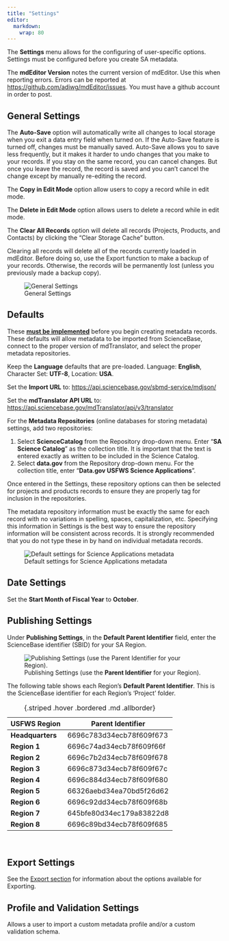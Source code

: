 ```yaml
---
title: "Settings"
editor: 
  markdown: 
    wrap: 80
---
```


The **Settings** menu allows for the configuring of user-specific options. 
Settings must be configured before you create SA metadata.

The **mdEditor Version** notes the current version of
mdEditor. Use this when reporting errors. Errors can be reported at
<https://github.com/adiwg/mdEditor/issues>. You must have a github account in
order to post.

## General Settings

The **Auto-Save** option will automatically write all changes to local storage 
when you exit a data entry field when turned on. If the Auto-Save
feature is turned off, changes must be manually saved. Auto-Save allows you to 
save less frequently, but it makes it harder to undo
changes that you make to your records. If you stay on the same record, you can
cancel changes. But once you leave the record, the record is saved and you can’t
cancel the change except by manually re-editing the record.

The **Copy in Edit Mode** option allow users to copy a record while in edit mode.

The **Delete in Edit Mode** option allows users to delete a record while in edit mode.

The **Clear All Records** option will delete all records (Projects, Products, 
and Contacts) by clicking the "Clear Storage Cache" button.

::: {.callout-warning}
Clearing all records will delete all of the records currently
loaded in mdEditor. Before doing so, use the Export function to make a backup of
your records. Otherwise, the records will be permanently lost (unless you
previously made a backup copy).
:::

![General Settings](../assets/settings_general_Settings.png)

## Defaults

These **<u>must be implemented</u>** before you begin creating metadata records. 
These defaults will allow metadata to be imported from ScienceBase, connect to 
the proper version of mdTranslator, and select the proper metadata repositories. 

Keep the **Language** defaults that are pre-loaded. Language: **English**, 
Character Set: **UTF-8**, Location: **USA**.

Set the **Import URL** to: <https://api.sciencebase.gov/sbmd-service/mdjson/>

Set the **mdTranslator API URL** to:
<https://api.sciencebase.gov/mdTranslator/api/v3/translator>

For the **Metadata Repositories** (online databases for storing metadata) 
settings, add two repositories:

1.  Select **ScienceCatalog** from the Repository drop-down menu. Enter 
    “**SA Science Catalog**” as the collection title. It is important that the 
    text is entered exactly as written to be included in the Science Catalog.
2.  Select **data.gov** from the Repository drop-down menu. For the collection
    title, enter "**Data.gov USFWS Science Applications**".

Once entered in the Settings, these repository options can then be selected for 
projects and products records to ensure they are properly tag for inclusion in 
the repositories. 

::: {.callout-note appearance="minimal"}
The metadata repository information must be exactly the same for each record
with no variations in spelling, spaces, capitalization, etc. Specifying this
information in Settings is the best way to ensure the repository information
will be consistent across records. It is strongly recommended that you do not
type these in by hand on individual metadata records.
:::

![Default settings for Science Applications metadata](../assets/settings_defaults.png)

## Date Settings

Set the **Start Month of Fiscal Year** to **October**.  

## Publishing Settings

Under **Publishing Settings**, in the **Default Parent Identifier** field, 
enter the ScienceBase identifier (SBID) for your SA Region.

![Publishing Settings (use the **Parent Identifier** for your Region).](../assets/settings_publishing_settings_parentid.png)

The following table shows each Region's **Default Parent Identifier**. This is 
the ScienceBase identifier for each Region's 'Project' folder.

| USFWS Region     | Parent Identifier        |
|------------------|--------------------------|
| **Headquarters** | 6696c783d34ecb78f609f673 |
| **Region 1**     | 6696c74ad34ecb78f609f66f |
| **Region 2**     | 6696c7b2d34ecb78f609f678 |
| **Region 3**     | 6696c873d34ecb78f609f67c |
| **Region 4**     | 6696c884d34ecb78f609f680 |
| **Region 5**     | 66326aebd34ea70bd5f26d62 |
| **Region 6**     | 6696c92dd34ecb78f609f68b |
| **Region 7**     | 645bfe80d34ec179a83822d8 |
| **Region 8**     | 6696c89bd34ecb78f609f685 |
: {.striped .hover .bordered .md .allborder} 

</br>

## Export Settings

See the [Export section](metadata_file_management/export.qmd#export-options) for
information about the options available for Exporting.

## Profile and Validation Settings

Allows a user to import a custom metadata profile and/or a custom validation
schema.
